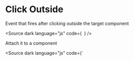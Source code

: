
# Click Outside

Event that fires after clicking outside the target component

<Source
  dark
  language="js"
  code={`
`}
/>

Attach it to a component

<Source
  dark
  language="js"
  code={`
<div
  use:clickOutside={onClickOutside}
  ...
`}
/>
